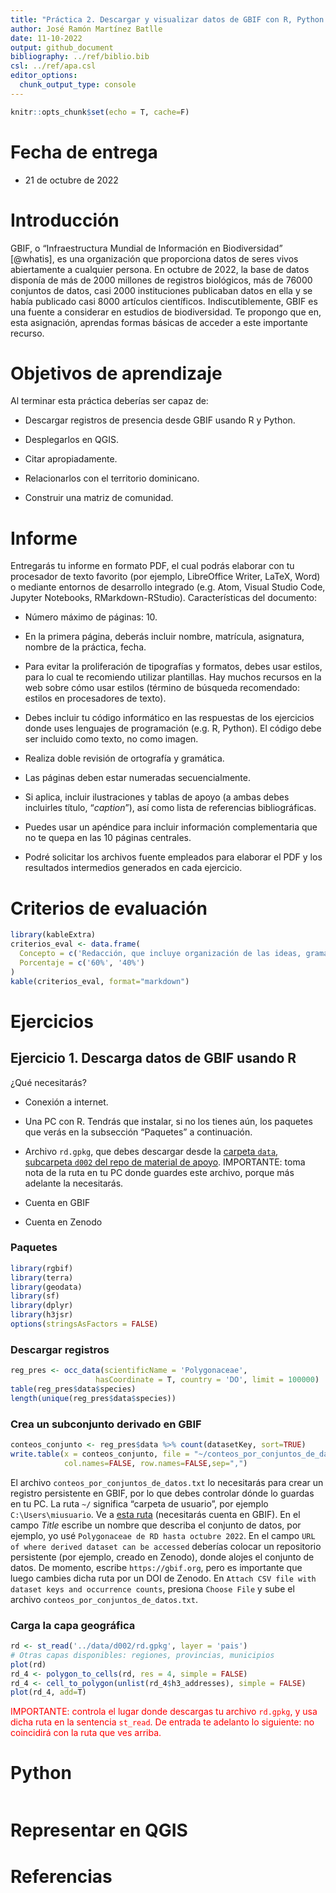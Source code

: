 ```yaml
---
title: "Práctica 2. Descargar y visualizar datos de GBIF con R, Python y QGIS"
author: José Ramón Martínez Batlle
date: 11-10-2022
output: github_document
bibliography: ../ref/biblio.bib
csl: ../ref/apa.csl
editor_options: 
  chunk_output_type: console
---
```


```r
knitr::opts_chunk$set(echo = T, cache=F)
```

# Fecha de entrega

-   21 de octubre de 2022

# Introducción

GBIF, o "Infraestructura Mundial de Información en Biodiversidad"  [@whatis], es una organización que proporciona datos de seres vivos abiertamente a cualquier persona. En octubre de 2022, la base de datos disponía de más de 2000 millones de registros biológicos, más de 76000 conjuntos de datos, casi 2000 instituciones publicaban datos en ella y se había publicado casi 8000 artículos científicos. Indiscutiblemente, GBIF es una fuente a considerar en estudios de biodiversidad. Te propongo que en, esta asignación, aprendas formas básicas de acceder a este importante recurso.

# Objetivos de aprendizaje

Al terminar esta práctica deberías ser capaz de:

-   Descargar registros de presencia desde GBIF usando R y Python.

-   Desplegarlos en QGIS.

-   Citar apropiadamente.

-   Relacionarlos con el territorio dominicano.

-   Construir una matriz de comunidad.

# Informe

Entregarás tu informe en formato PDF, el cual podrás elaborar con tu procesador de texto favorito (por ejemplo, LibreOffice Writer, LaTeX, Word) o mediante entornos de desarrollo integrado (e.g. Atom, Visual Studio Code, Jupyter Notebooks, RMarkdown-RStudio). Características del documento:

-   Número máximo de páginas: 10.

-   En la primera página, deberás incluir nombre, matrícula, asignatura, nombre de la práctica, fecha.

-   Para evitar la proliferación de tipografías y formatos, debes usar estilos, para lo cual te recomiendo utilizar plantillas. Hay muchos recursos en la web sobre cómo usar estilos (término de búsqueda recomendado: estilos en procesadores de texto).

-   Debes incluir tu código informático en las respuestas de los ejercicios donde uses lenguajes de programación (e.g. R, Python). El código debe ser incluido como texto, no como imagen.

-   Realiza doble revisión de ortografía y gramática.

-   Las páginas deben estar numeradas secuencialmente.

-   Si aplica, incluir ilustraciones y tablas de apoyo (a ambas debes incluirles título, "*caption*"), así como lista de referencias bibliográficas.

-   Puedes usar un apéndice para incluir información complementaria que no te quepa en las 10 páginas centrales.

-   Podré solicitar los archivos fuente empleados para elaborar el PDF y los resultados intermedios generados en cada ejercicio.

# Criterios de evaluación

```r
library(kableExtra)
criterios_eval <- data.frame(
  Concepto = c('Redacción, que incluye organización de las ideas, gramática, ortografía', 'Presentación, que incluye uso apropiado de estilos, tablas y figuras (legibilidad, uso de *caption*), numeración de páginas'),
  Porcentaje = c('60%', '40%')
)
kable(criterios_eval, format="markdown")
```

# Ejercicios

## Ejercicio 1. Descarga datos de GBIF usando R

¿Qué necesitarás?

-   Conexión a internet.

-   Una PC con R. Tendrás que instalar, si no los tienes aún, los paquetes que verás en la subsección "Paquetes" a continuación.

-   Archivo `rd.gpkg`, que debes descargar desde la [carpeta `data`, subcarpeta `d002` del repo de material de apoyo](https://github.com/biogeografia-202202/material-de-apoyo/tree/master/data/d002). IMPORTANTE: toma nota de la ruta en tu PC donde guardes este archivo, porque más adelante la necesitarás.

-   Cuenta en GBIF

-   Cuenta en Zenodo

### Paquetes

```r
library(rgbif)
library(terra)
library(geodata)
library(sf)
library(dplyr)
library(h3jsr)
options(stringsAsFactors = FALSE)
```

### Descargar registros

```r
reg_pres <- occ_data(scientificName = 'Polygonaceae',
                   hasCoordinate = T, country = 'DO', limit = 100000)
table(reg_pres$data$species)
length(unique(reg_pres$data$species))
```

### Crea un subconjunto derivado en GBIF

```r
conteos_conjunto <- reg_pres$data %>% count(datasetKey, sort=TRUE) 
write.table(x = conteos_conjunto, file = "~/conteos_por_conjuntos_de_datos.txt",
            col.names=FALSE, row.names=FALSE,sep=",")
```

El archivo `conteos_por_conjuntos_de_datos.txt` lo necesitarás para crear un registro persistente en GBIF, por lo que debes controlar dónde lo guardas en tu PC. La ruta `~/` significa "carpeta de usuario", por ejemplo `C:\Users\miusuario`. Ve a [esta ruta](https://www.gbif.org/derived-dataset/register) (necesitarás cuenta en GBIF). En el campo *Title* escribe un nombre que describa el conjunto de datos, por ejemplo, yo usé `Polygonaceae de RD hasta octubre 2022`. En el campo `URL of where derived dataset can be accessed` deberías colocar un repositorio persistente (por ejemplo, creado en Zenodo), donde alojes el conjunto de datos. De momento, escribe `https://gbif.org`, pero es importante que luego cambies dicha ruta por un DOI de Zenodo. En `Attach CSV file with dataset keys and occurrence counts`, presiona `Choose File` y sube el archivo `conteos_por_conjuntos_de_datos.txt`.

### Carga la capa geográfica

```r
rd <- st_read('../data/d002/rd.gpkg', layer = 'pais')
# Otras capas disponibles: regiones, provincias, municipios
plot(rd)
rd_4 <- polygon_to_cells(rd, res = 4, simple = FALSE)
rd_4 <- cell_to_polygon(unlist(rd_4$h3_addresses), simple = FALSE)
plot(rd_4, add=T)
```

::: {#hello .greeting .message style="color: red;"}
IMPORTANTE: controla el lugar donde descargas tu archivo `rd.gpkg`, y usa dicha ruta en la sentencia `st_read`. De entrada te adelanto lo siguiente: no coincidirá con la ruta que ves arriba.
:::


# Python

```python

```

# Representar en QGIS

# Referencias
